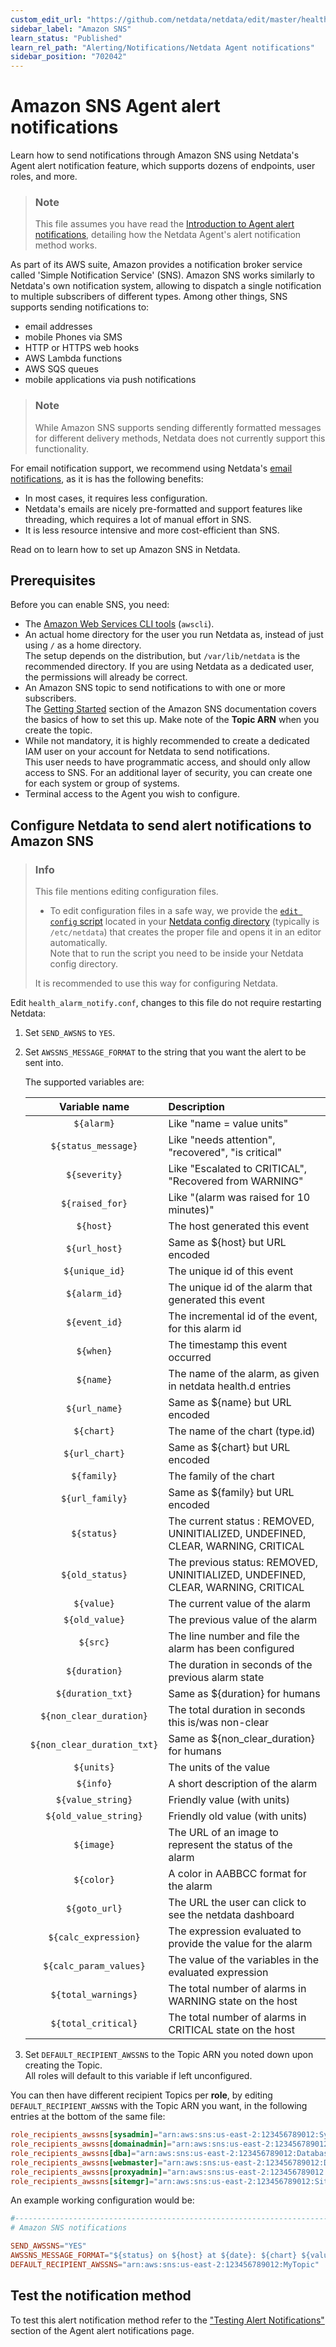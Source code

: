 ```yaml
---
custom_edit_url: "https://github.com/netdata/netdata/edit/master/health/notifications/awssns/README.md"
sidebar_label: "Amazon SNS"
learn_status: "Published"
learn_rel_path: "Alerting/Notifications/Netdata Agent notifications"
sidebar_position: "702042"
---
```

# Amazon SNS Agent alert notifications

Learn how to send notifications through Amazon SNS using Netdata's Agent alert notification feature, which supports dozens of endpoints, user roles, and more.

> ### Note
>
> This file assumes you have read the [Introduction to Agent alert notifications](/docs/alerting/notifications/netdata-agent-notifications), detailing how the Netdata Agent's alert notification method works.

As part of its AWS suite, Amazon provides a notification broker service called 'Simple Notification Service' (SNS). Amazon SNS works similarly to Netdata's own notification system, allowing to dispatch a single notification to multiple subscribers of different types. Among other things, SNS supports sending notifications to:

- email addresses
- mobile Phones via SMS
- HTTP or HTTPS web hooks
- AWS Lambda functions
- AWS SQS queues
- mobile applications via push notifications

> ### Note
>
> While Amazon SNS supports sending differently formatted messages for different delivery methods, Netdata does not currently support this functionality.

For email notification support, we recommend using Netdata's [email notifications](/docs/alerting/notifications/netdata-agent-notifications/email), as it is has the following benefits:

- In most cases, it requires less configuration.
- Netdata's emails are nicely pre-formatted and support features like threading, which requires a lot of manual effort in SNS.
- It is less resource intensive and more cost-efficient than SNS.

Read on to learn how to set up Amazon SNS in Netdata.

## Prerequisites

Before you can enable SNS, you need:

- The [Amazon Web Services CLI tools](https://docs.aws.amazon.com/cli/latest/userguide/getting-started-install.html) (`awscli`).
- An actual home directory for the user you run Netdata as, instead of just using `/` as a home directory.  
  The setup depends on the distribution, but `/var/lib/netdata` is the recommended directory. If you are using Netdata as a dedicated user, the permissions will already be correct.
- An Amazon SNS topic to send notifications to with one or more subscribers.  
  The [Getting Started](https://docs.aws.amazon.com/sns/latest/dg/sns-getting-started.html) section of the Amazon SNS documentation covers the basics of how to set this up. Make note of the **Topic ARN** when you create the topic.
- While not mandatory, it is highly recommended to create a dedicated IAM user on your account for Netdata to send notifications.  
  This user needs to have programmatic access, and should only allow access to SNS. For an additional layer of security, you can create one for each system or group of systems.
- Terminal access to the Agent you wish to configure.

## Configure Netdata to send alert notifications to Amazon SNS

> ### Info
>
> This file mentions editing configuration files.  
>
> - To edit configuration files in a safe way, we provide the [`edit config` script](/docs/configuring/configuration#use-edit-config-to-edit-configuration-files) located in your [Netdata config directory](/docs/configuring/configuration#the-netdata-config-directory) (typically is `/etc/netdata`) that creates the proper file and opens it in an editor automatically.  
> Note that to run the script you need to be inside your Netdata config directory.
>
> It is recommended to use this way for configuring Netdata.

Edit `health_alarm_notify.conf`, changes to this file do not require restarting Netdata:

1. Set `SEND_AWSNS` to `YES`.
2. Set `AWSSNS_MESSAGE_FORMAT` to the string that you want the alert to be sent into.

   The supported variables are:

   | Variable name               | Description                                                                      |
   |:---------------------------:|:---------------------------------------------------------------------------------|
   | `${alarm}`                  | Like "name = value units"                                                        |
   | `${status_message}`         | Like "needs attention", "recovered", "is critical"                               |
   | `${severity}`               | Like "Escalated to CRITICAL", "Recovered from WARNING"                           |
   | `${raised_for}`             | Like "(alarm was raised for 10 minutes)"                                         |
   | `${host}`                   | The host generated this event                                                    |
   | `${url_host}`               | Same as ${host} but URL encoded                                                  |
   | `${unique_id}`              | The unique id of this event                                                      |
   | `${alarm_id}`               | The unique id of the alarm that generated this event                             |
   | `${event_id}`               | The incremental id of the event, for this alarm id                               |
   | `${when}`                   | The timestamp this event occurred                                                |
   | `${name}`                   | The name of the alarm, as given in netdata health.d entries                      |
   | `${url_name}`               | Same as ${name} but URL encoded                                                  |
   | `${chart}`                  | The name of the chart (type.id)                                                  |
   | `${url_chart}`              | Same as ${chart} but URL encoded                                                 |
   | `${family}`                 | The family of the chart                                                          |
   | `${url_family}`             | Same as ${family} but URL encoded                                                |
   | `${status}`                 | The current status : REMOVED, UNINITIALIZED, UNDEFINED, CLEAR, WARNING, CRITICAL |
   | `${old_status}`             | The previous status: REMOVED, UNINITIALIZED, UNDEFINED, CLEAR, WARNING, CRITICAL |
   | `${value}`                  | The current value of the alarm                                                   |
   | `${old_value}`              | The previous value of the alarm                                                  |
   | `${src}`                    | The line number and file the alarm has been configured                           |
   | `${duration}`               | The duration in seconds of the previous alarm state                              |
   | `${duration_txt}`           | Same as ${duration} for humans                                                   |
   | `${non_clear_duration}`     | The total duration in seconds this is/was non-clear                              |
   | `${non_clear_duration_txt}` | Same as ${non_clear_duration} for humans                                         |
   | `${units}`                  | The units of the value                                                           |
   | `${info}`                   | A short description of the alarm                                                 |
   | `${value_string}`           | Friendly value (with units)                                                      |
   | `${old_value_string}`       | Friendly old value (with units)                                                  |
   | `${image}`                  | The URL of an image to represent the status of the alarm                         |
   | `${color}`                  | A color in  AABBCC format for the alarm                                          |
   | `${goto_url}`               | The URL the user can click to see the netdata dashboard                          |
   | `${calc_expression}`        | The expression evaluated to provide the value for the alarm                      |
   | `${calc_param_values}`      | The value of the variables in the evaluated expression                           |
   | `${total_warnings}`         | The total number of alarms in WARNING state on the host                          |
   | `${total_critical}`         | The total number of alarms in CRITICAL state on the host                         |

3. Set `DEFAULT_RECIPIENT_AWSSNS` to the Topic ARN you noted down upon creating the Topic.  
   All roles will default to this variable if left unconfigured.

You can then have different recipient Topics per **role**, by editing `DEFAULT_RECIPIENT_AWSSNS` with the Topic ARN you want, in the following entries at the bottom of the same file:

```conf
role_recipients_awssns[sysadmin]="arn:aws:sns:us-east-2:123456789012:Systems"
role_recipients_awssns[domainadmin]="arn:aws:sns:us-east-2:123456789012:Domains"
role_recipients_awssns[dba]="arn:aws:sns:us-east-2:123456789012:Databases"
role_recipients_awssns[webmaster]="arn:aws:sns:us-east-2:123456789012:Development"
role_recipients_awssns[proxyadmin]="arn:aws:sns:us-east-2:123456789012:Proxy"
role_recipients_awssns[sitemgr]="arn:aws:sns:us-east-2:123456789012:Sites"
```

An example working configuration would be:

```conf
#------------------------------------------------------------------------------
# Amazon SNS notifications

SEND_AWSSNS="YES"
AWSSNS_MESSAGE_FORMAT="${status} on ${host} at ${date}: ${chart} ${value_string}"
DEFAULT_RECIPIENT_AWSSNS="arn:aws:sns:us-east-2:123456789012:MyTopic"
```

## Test the notification method

To test this alert notification method refer to the ["Testing Alert Notifications"](/docs/alerting/notifications/netdata-agent-notifications#testing-alert-notifications) section of the Agent alert notifications page.

